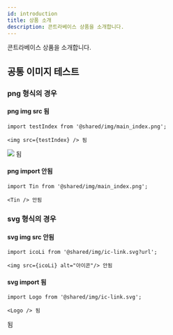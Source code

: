 ```yaml
---
id: introduction
title: 상품 소개
description: 콘트라베이스 상품을 소개합니다. 
---
```


콘트라베이스 상품을 소개합니다.

## 공통 이미지 테스트

### png 형식의 경우


#### png img src 됨

```
import testIndex from '@shared/img/main_index.png';

<img src={testIndex} /> 됨
```


<img src={testIndex} /> 됨


#### png import 안됨

```
import Tin from '@shared/img/main_index.png';

<Tin /> 안됨
```


### svg 형식의 경우 

#### svg img src 안됨

```
import icoLi from '@shared/img/ic-link.svg?url';

<img src={icoLi} alt="아이콘"/> 안됨
```


#### svg import 됨

```
import Logo from '@shared/img/ic-link.svg';

<Logo /> 됨
```


<Logo /> 됨